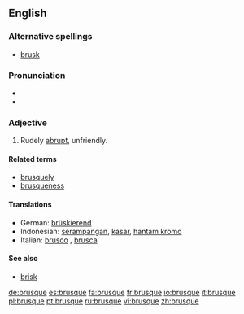 ==English==

===Alternative spellings===
*[[brusk]]

===Pronunciation===
*{{IPA|/bru:sk/}}
*{{audio|en-us-brusque.ogg|Audio (US)}}

===Adjective===
{{en-adj}}

#Rudely [[abrupt]], unfriendly.
{{seeCites}}

====Related terms====
*[[brusquely]]
*[[brusqueness]]

====Translations====
*German: [[brüskierend]]
*Indonesian: [[serampangan]], [[kasar]], [[hantam kromo]]
*Italian: [[brusco]] {{m}}, [[brusca]] {{f}}

====See also====
*[[brisk]]

[[de:brusque]]
[[es:brusque]]
[[fa:brusque]]
[[fr:brusque]]
[[io:brusque]]
[[it:brusque]]
[[pl:brusque]]
[[pt:brusque]]
[[ru:brusque]]
[[vi:brusque]]
[[zh:brusque]]